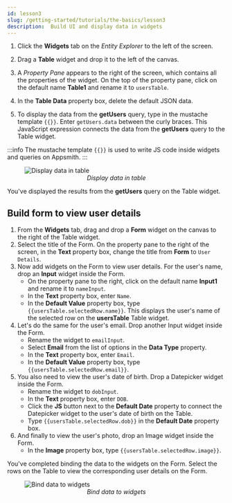 ```yaml
---
id: lesson3
slug: /getting-started/tutorials/the-basics/lesson3
description:  Build UI and display data in widgets
---
```


1. Click the **Widgets** tab on the *Entity Explorer* to the left of the screen.

2. Drag a **Table** widget and drop it to the left of the canvas.

3. A *Property Pane* appears to the right of the screen, which contains all the properties of the widget. On the top of the property pane, click on the default name **Table1** and rename it to `usersTable`.

4. In the **Table Data** property box, delete the default JSON data. 

5. To display the data from the **getUsers** query, type in the mustache template `{{}}`. Enter `getUsers.data` between the curly braces. This JavaScript expression connects the data from the **getUsers** query to the Table widget.

:::info
The mustache template `{{}}` is used to write JS code inside widgets and queries on Appsmith.
:::

<figure>
  <img src="/img/display-data-in-table.png" style= {{width:"100%", height:"auto"}} alt="Display data in table"/>
  <figcaption align = "center"><i>Display data in table</i></figcaption>
</figure>

You've displayed the results from the **getUsers** query on the Table widget.

## Build form to view user details

1. From the **Widgets** tab, drag and drop a **Form** widget on the canvas to the right of the Table widget. 
2. Select the title of the Form. On the property pane to the right of the screen, in the **Text** property box, change the title from **Form** to `User Details`.
3. Now add widgets on the Form to view user details. For the user's name, drop an **Input** widget inside the Form. 
    * On the property pane to the right, click on the default name **Input1** and rename it to `nameInput`. 
    * In the **Text** property box, enter `Name`. 
    * In the **Default Value** property box, type `{{usersTable.selectedRow.name}}`. This displays the user's name of the selected row on the **usersTable** Table widget.
4. Let's do the same for the user's email. Drop another Input widget inside the Form. 
    * Rename the widget to `emailInput`.
    * Select **Email** from the list of options in the **Data Type** property.
    * In the **Text** property box, enter `Email`.
    * In the **Default Value** property box, type `{{usersTable.selectedRow.email}}`.
5. You also need to view the user's date of birth. Drop a Datepicker widget inside the Form. 
    * Rename the widget to `dobInput`.
    * In the **Text** property box, enter `DOB`.
    * Click the **JS** button next to the **Default Date** property to connect the Datepicker widget to the user's date of birth on the Table. 
    * Type `{{usersTable.selectedRow.dob}}` in the **Default Date** property box.
6. And finally to view the user's photo, drop an Image widget inside the Form. 
    * In the **Image** property box, type `{{usersTable.selectedRow.image}}`.

You've completed binding the data to the widgets on the Form. Select the rows on the Table to view the corresponding user details on the Form.

<figure>
  <img src="/img/bind-data-to-widgets.gif" style= {{width:"100%", height:"auto"}} alt="Bind data to widgets"/>
  <figcaption align = "center"><i>Bind data to widgets</i></figcaption>
</figure>